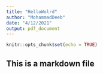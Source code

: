 ```yaml
---
title: "HelloWolrd"
author: "MohammadDeeb"
date: "4/12/2021"
output: pdf_document
---
```


```r
knitr::opts_chunk$set(echo = TRUE)
```

## This is a markdown file
